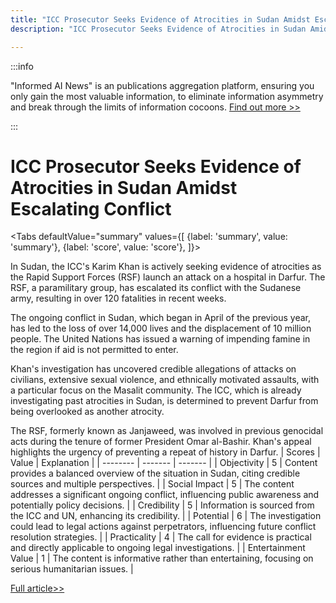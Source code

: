 ```yaml
---
title: "ICC Prosecutor Seeks Evidence of Atrocities in Sudan Amidst Escalating Conflict"
description: "ICC Prosecutor Seeks Evidence of Atrocities in Sudan Amidst Escalating Conflict"

---
```



:::info

"Informed AI News" is an publications aggregation platform, ensuring you only gain the most valuable information, to eliminate information asymmetry and break through the limits of information cocoons.  [Find out more >>](/docs/guides)

:::

# ICC Prosecutor Seeks Evidence of Atrocities in Sudan Amidst Escalating Conflict


<Tabs
	defaultValue="summary"
	values={[
	{label: 'summary', value: 'summary'},
	{label: 'score', value: 'score'},
]}>
<TabItem value="summary">


In Sudan, the ICC's Karim Khan is actively seeking evidence of atrocities as the Rapid Support Forces (RSF) launch an attack on a hospital in Darfur. The RSF, a paramilitary group, has escalated its conflict with the Sudanese army, resulting in over 120 fatalities in recent weeks.

The ongoing conflict in Sudan, which began in April of the previous year, has led to the loss of over 14,000 lives and the displacement of 10 million people. The United Nations has issued a warning of impending famine in the region if aid is not permitted to enter.

Khan's investigation has uncovered credible allegations of attacks on civilians, extensive sexual violence, and ethnically motivated assaults, with a particular focus on the Masalit community. The ICC, which is already investigating past atrocities in Sudan, is determined to prevent Darfur from being overlooked as another atrocity.

The RSF, formerly known as Janjaweed, was involved in previous genocidal acts during the tenure of former President Omar al-Bashir. Khan's appeal highlights the urgency of preventing a repeat of history in Darfur.
</TabItem>
<TabItem value="score">
	| Scores     | Value   | Explanation |
	| -------- | ------- | ------- |
	| Objectivity  | 5    | Content provides a balanced overview of the situation in Sudan, citing credible sources and multiple perspectives.    |
	| Social Impact | 5     | The content addresses a significant ongoing conflict, influencing public awareness and potentially policy decisions.    |
	| Credibility    | 5    | Information is sourced from the ICC and UN, enhancing its credibility.    |
	| Potential    | 6    | The investigation could lead to legal actions against perpetrators, influencing future conflict resolution strategies.    |
	| Practicality    | 4    | The call for evidence is practical and directly applicable to ongoing legal investigations.    |
	| Entertainment Value    | 1    | The content is informative rather than entertaining, focusing on serious humanitarian issues.    |
</TabItem>
</Tabs>

[Full article>>](https://apnews.com/article/sudan-icc-investigation-khan-rsf-darfur-e4dc3dc6d8f78ba4944fb99e0f251344)
